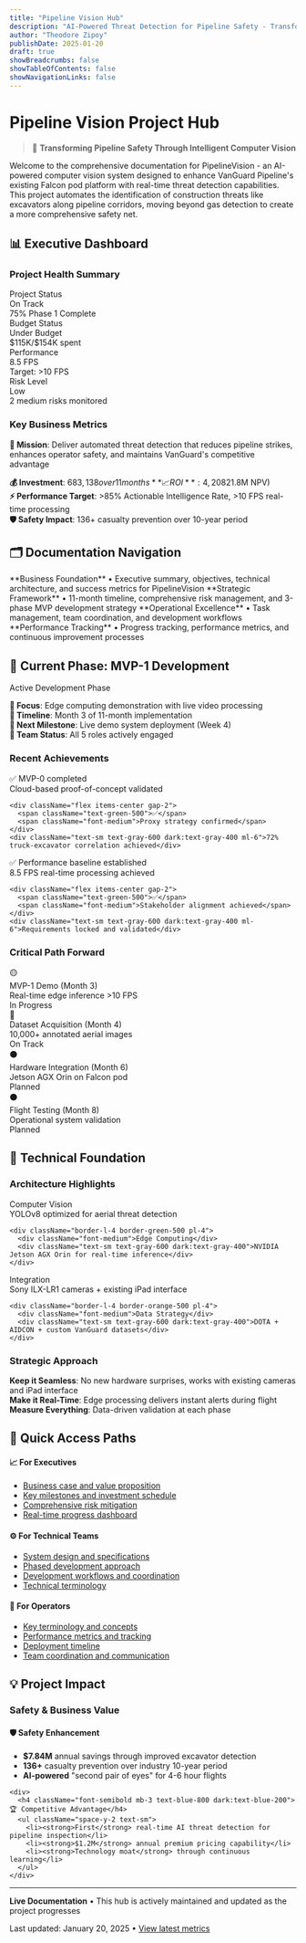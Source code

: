 ```yaml
---
title: "Pipeline Vision Hub"
description: "AI-Powered Threat Detection for Pipeline Safety - Transforming VanGuard's Aerial Inspection Capabilities"
author: "Theodore Zipoy"
publishDate: 2025-01-20
draft: true
showBreadcrumbs: false
showTableOfContents: false
showNavigationLinks: false
---
```



# Pipeline Vision Project Hub

> 🚁 **Transforming Pipeline Safety Through Intelligent Computer Vision**

Welcome to the comprehensive documentation for PipelineVision - an AI-powered computer vision system designed to enhance VanGuard Pipeline's existing Falcon pod platform with real-time threat detection capabilities. This project automates the identification of construction threats like excavators along pipeline corridors, moving beyond gas detection to create a more comprehensive safety net.

## 📊 Executive Dashboard

### Project Health Summary
<div className="grid grid-cols-1 md:grid-cols-4 gap-4 mb-8">
  <div className="bg-green-50 dark:bg-green-900/20 border border-green-200 dark:border-green-800 rounded-lg p-4">
    <div className="text-sm text-green-600 dark:text-green-400 font-medium">Project Status</div>
    <div className="text-xl font-bold text-green-800 dark:text-green-200">On Track</div>
    <div className="text-xs text-green-600 dark:text-green-400">75% Phase 1 Complete</div>
  </div>
  
  <div className="bg-blue-50 dark:bg-blue-900/20 border border-blue-200 dark:border-blue-800 rounded-lg p-4">
    <div className="text-sm text-blue-600 dark:text-blue-400 font-medium">Budget Status</div>
    <div className="text-xl font-bold text-blue-800 dark:text-blue-200">Under Budget</div>
    <div className="text-xs text-blue-600 dark:text-blue-400">$115K/$154K spent</div>
  </div>
  
  <div className="bg-purple-50 dark:bg-purple-900/20 border border-purple-200 dark:border-purple-800 rounded-lg p-4">
    <div className="text-sm text-purple-600 dark:text-purple-400 font-medium">Performance</div>
    <div className="text-xl font-bold text-purple-800 dark:text-purple-200">8.5 FPS</div>
    <div className="text-xs text-purple-600 dark:text-purple-400">Target: >10 FPS</div>
  </div>
  
  <div className="bg-amber-50 dark:bg-amber-900/20 border border-amber-200 dark:border-amber-800 rounded-lg p-4">
    <div className="text-sm text-amber-600 dark:text-amber-400 font-medium">Risk Level</div>
    <div className="text-xl font-bold text-amber-800 dark:text-amber-200">Low</div>
    <div className="text-xs text-amber-600 dark:text-amber-400">2 medium risks monitored</div>
  </div>
</div>

### Key Business Metrics
**🎯 Mission**: Deliver automated threat detection that reduces pipeline strikes, enhances operator safety, and maintains VanGuard's competitive advantage

**💰 Investment**: $683,138 over 11 months  
**📈 ROI**: 4,208% over 3 years ($21.8M NPV)  
**⚡ Performance Target**: >85% Actionable Intelligence Rate, >10 FPS real-time processing  
**🛡️ Safety Impact**: 136+ casualty prevention over 10-year period  

## 🗂️ Documentation Navigation

<div className="grid gap-4 mt-8">

<Card href="/project-overview" title="Project Overview" icon="🎯">
  **Business Foundation** • Executive summary, objectives, technical architecture, and success metrics for PipelineVision
</Card>

<Card href="/project-planning" title="Project Planning" icon="📋">
  **Strategic Framework** • 11-month timeline, comprehensive risk management, and 3-phase MVP development strategy
</Card>

<Card href="/project-execution" title="Project Execution" icon="⚙️">
  **Operational Excellence** • Task management, team coordination, and development workflows
</Card>

<Card href="/project-monitoring" title="Project Monitoring" icon="📊">
  **Performance Tracking** • Progress tracking, performance metrics, and continuous improvement processes
</Card>

</div>

## 🚀 Current Phase: MVP-1 Development

<div className="bg-gradient-to-r from-blue-50 to-purple-50 dark:from-blue-900/20 dark:to-purple-900/20 rounded-lg p-6 my-8">
  <div className="flex items-center gap-3 mb-4">
    <div className="w-3 h-3 bg-blue-500 rounded-full animate-pulse"></div>
    <div className="text-lg font-semibold">Active Development Phase</div>
  </div>
  
  **🔄 Focus**: Edge computing demonstration with live video processing  
  **📅 Timeline**: Month 3 of 11-month implementation  
  **🎯 Next Milestone**: Live demo system deployment (Week 4)  
  **👥 Team Status**: All 5 roles actively engaged
</div>

### Recent Achievements
<div className="grid grid-cols-1 md:grid-cols-2 gap-4 mb-6">
  <div className="space-y-2">
    <div className="flex items-center gap-2">
      <span className="text-green-500">✅</span>
      <span className="font-medium">MVP-0 completed</span>
    </div>
    <div className="text-sm text-gray-600 dark:text-gray-400 ml-6">Cloud-based proof-of-concept validated</div>
    
    <div className="flex items-center gap-2">
      <span className="text-green-500">✅</span>
      <span className="font-medium">Proxy strategy confirmed</span>
    </div>
    <div className="text-sm text-gray-600 dark:text-gray-400 ml-6">72% truck-excavator correlation achieved</div>
  </div>
  
  <div className="space-y-2">
    <div className="flex items-center gap-2">
      <span className="text-green-500">✅</span>
      <span className="font-medium">Performance baseline established</span>
    </div>
    <div className="text-sm text-gray-600 dark:text-gray-400 ml-6">8.5 FPS real-time processing achieved</div>
    
    <div className="flex items-center gap-2">
      <span className="text-green-500">✅</span>
      <span className="font-medium">Stakeholder alignment achieved</span>
    </div>
    <div className="text-sm text-gray-600 dark:text-gray-400 ml-6">Requirements locked and validated</div>
  </div>
</div>

### Critical Path Forward
<div className="space-y-3">
  <div className="flex items-center gap-3 p-3 bg-yellow-50 dark:bg-yellow-900/20 rounded-lg">
    <span className="text-yellow-600 font-mono">🟡</span>
    <div className="flex-1">
      <div className="font-medium">MVP-1 Demo (Month 3)</div>
      <div className="text-sm text-gray-600 dark:text-gray-400">Real-time edge inference >10 FPS</div>
    </div>
    <div className="text-xs bg-yellow-100 dark:bg-yellow-900/40 px-2 py-1 rounded">In Progress</div>
  </div>
  
  <div className="flex items-center gap-3 p-3 bg-blue-50 dark:bg-blue-900/20 rounded-lg">
    <span className="text-blue-600 font-mono">🔵</span>
    <div className="flex-1">
      <div className="font-medium">Dataset Acquisition (Month 4)</div>
      <div className="text-sm text-gray-600 dark:text-gray-400">10,000+ annotated aerial images</div>
    </div>
    <div className="text-xs bg-blue-100 dark:bg-blue-900/40 px-2 py-1 rounded">On Track</div>
  </div>
  
  <div className="flex items-center gap-3 p-3 bg-gray-50 dark:bg-gray-800/20 rounded-lg">
    <span className="text-gray-600 font-mono">⚫</span>
    <div className="flex-1">
      <div className="font-medium">Hardware Integration (Month 6)</div>
      <div className="text-sm text-gray-600 dark:text-gray-400">Jetson AGX Orin on Falcon pod</div>
    </div>
    <div className="text-xs bg-gray-100 dark:bg-gray-800/40 px-2 py-1 rounded">Planned</div>
  </div>
  
  <div className="flex items-center gap-3 p-3 bg-gray-50 dark:bg-gray-800/20 rounded-lg">
    <span className="text-gray-600 font-mono">⚫</span>
    <div className="flex-1">
      <div className="font-medium">Flight Testing (Month 8)</div>
      <div className="text-sm text-gray-600 dark:text-gray-400">Operational system validation</div>
    </div>
    <div className="text-xs bg-gray-100 dark:bg-gray-800/40 px-2 py-1 rounded">Planned</div>
  </div>
</div>

## 🔧 Technical Foundation

### Architecture Highlights
<div className="grid grid-cols-1 md:grid-cols-2 gap-6 my-8">
  <div className="space-y-4">
    <div className="border-l-4 border-blue-500 pl-4">
      <div className="font-medium">Computer Vision</div>
      <div className="text-sm text-gray-600 dark:text-gray-400">YOLOv8 optimized for aerial threat detection</div>
    </div>
    
    <div className="border-l-4 border-green-500 pl-4">
      <div className="font-medium">Edge Computing</div>
      <div className="text-sm text-gray-600 dark:text-gray-400">NVIDIA Jetson AGX Orin for real-time inference</div>
    </div>
  </div>
  
  <div className="space-y-4">
    <div className="border-l-4 border-purple-500 pl-4">
      <div className="font-medium">Integration</div>
      <div className="text-sm text-gray-600 dark:text-gray-400">Sony ILX-LR1 cameras + existing iPad interface</div>
    </div>
    
    <div className="border-l-4 border-orange-500 pl-4">
      <div className="font-medium">Data Strategy</div>
      <div className="text-sm text-gray-600 dark:text-gray-400">DOTA + AIDCON + custom VanGuard datasets</div>
    </div>
  </div>
</div>

### Strategic Approach
**Keep it Seamless**: No new hardware surprises, works with existing cameras and iPad interface  
**Make it Real-Time**: Edge processing delivers instant alerts during flight  
**Measure Everything**: Data-driven validation at each phase

## 🎯 Quick Access Paths

<div className="grid grid-cols-1 md:grid-cols-3 gap-6">
  <div>
    <h4 className="font-semibold mb-3 text-blue-800 dark:text-blue-200">📈 For Executives</h4>
    <ul className="space-y-2 text-sm">
      <li><a href="/project-overview/descriptive" className="text-blue-600 dark:text-blue-400 hover:underline">Business case and value proposition</a></li>
      <li><a href="/project-planning/timeline" className="text-blue-600 dark:text-blue-400 hover:underline">Key milestones and investment schedule</a></li>
      <li><a href="/project-planning/risk-management" className="text-blue-600 dark:text-blue-400 hover:underline">Comprehensive risk mitigation</a></li>
      <li><a href="/project-monitoring" className="text-blue-600 dark:text-blue-400 hover:underline">Real-time progress dashboard</a></li>
    </ul>
  </div>
  
  <div>
    <h4 className="font-semibold mb-3 text-green-800 dark:text-green-200">⚙️ For Technical Teams</h4>
    <ul className="space-y-2 text-sm">
      <li><a href="/project-overview/technical-data" className="text-green-600 dark:text-green-400 hover:underline">System design and specifications</a></li>
      <li><a href="/project-planning/mvp-planning" className="text-green-600 dark:text-green-400 hover:underline">Phased development approach</a></li>
      <li><a href="/project-execution" className="text-green-600 dark:text-green-400 hover:underline">Development workflows and coordination</a></li>
      <li><a href="/project-overview/dictionary-of-terms" className="text-green-600 dark:text-green-400 hover:underline">Technical terminology</a></li>
    </ul>
  </div>
  
  <div>
    <h4 className="font-semibold mb-3 text-purple-800 dark:text-purple-200">👥 For Operators</h4>
    <ul className="space-y-2 text-sm">
      <li><a href="/project-overview/dictionary-of-terms" className="text-purple-600 dark:text-purple-400 hover:underline">Key terminology and concepts</a></li>
      <li><a href="/project-monitoring" className="text-purple-600 dark:text-purple-400 hover:underline">Performance metrics and tracking</a></li>
      <li><a href="/project-planning/timeline" className="text-purple-600 dark:text-purple-400 hover:underline">Deployment timeline</a></li>
      <li><a href="/project-execution" className="text-purple-600 dark:text-purple-400 hover:underline">Team coordination and communication</a></li>
    </ul>
  </div>
</div>

## 💡 Project Impact

### Safety & Business Value
<div className="bg-gradient-to-br from-green-50 to-blue-50 dark:from-green-900/10 dark:to-blue-900/10 rounded-lg p-6 my-8">
  <div className="grid grid-cols-1 md:grid-cols-2 gap-6">
    <div>
      <h4 className="font-semibold mb-3 text-green-800 dark:text-green-200">🛡️ Safety Enhancement</h4>
      <ul className="space-y-2 text-sm">
        <li><strong>$7.84M</strong> annual savings through improved excavator detection</li>
        <li><strong>136+</strong> casualty prevention over industry 10-year period</li>
        <li><strong>AI-powered</strong> "second pair of eyes" for 4-6 hour flights</li>
      </ul>
    </div>
    
    <div>
      <h4 className="font-semibold mb-3 text-blue-800 dark:text-blue-200">🏆 Competitive Advantage</h4>
      <ul className="space-y-2 text-sm">
        <li><strong>First</strong> real-time AI threat detection for pipeline inspection</li>
        <li><strong>$1.2M</strong> annual premium pricing capability</li>
        <li><strong>Technology moat</strong> through continuous learning</li>
      </ul>
    </div>
  </div>
</div>

---

<div className="text-center text-sm text-gray-500 dark:text-gray-400 mt-12 p-4 border-t">
  <p><strong>Live Documentation</strong> • This hub is actively maintained and updated as the project progresses</p>
  <p>Last updated: January 20, 2025 • <a href="/project-monitoring" className="text-blue-600 dark:text-blue-400 hover:underline">View latest metrics</a></p>
</div>